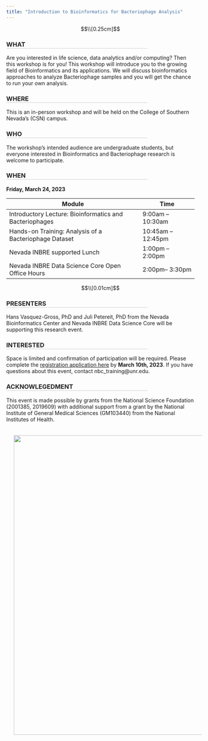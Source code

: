 ```yaml
---
title: "Introduction to Bioinformatics for Bacteriophage Analysis"
---
```


<style><!--Page specific style-->
  h1 {color: #000}
  h2 {color: #111}
  h3 {color: #222; border-bottom: 1px solid #ccc; width: 75%;}
  h4 {color: #666}
  .top {color: #ccc; display: inline-block; padding: 25px 0px 5px 0px;}
</style>

$$\\[0.25cm]$$

### WHAT
Are you interested in life science, data analytics and/or computing? Then this workshop is for you! This workshop will introduce you to the growing field of Bioinformatics and its applications. We will discuss bioinformatics approaches to analyze Bacteriophage samples and you will get the chance to run your own analysis.


### WHERE
This is an in-person workshop and will be held on the College of Southern Nevada’s (CSN) campus. 


### WHO
The workshop’s intended audience are undergraduate students, but everyone interested in Bioinformatics and Bacteriophage research is welcome to participate. 


### WHEN
**Friday, March 24, 2023**

<table class="tg">
<thead>
  <tr>
    <th>Module</th>
    <th>Time</th>
  </tr>
</thead>
<tbody>
  <tr>
    <td>Introductory Lecture: Bioinformatics and Bacteriophages</td>
    <td>9:00am – 10:30am</td>
  </tr>
  <tr>
    <td>Hands-on Training:  Analysis of a Bacteriophage Dataset</td>
    <td>10:45am – 12:45pm</td>
  </tr>
    <tr>
    <td>Nevada INBRE supported Lunch</td>
    <td>1:00pm – 2:00pm</td>
  </tr>
    <tr>
    <td>Nevada INBRE Data Science Core Open Office Hours</td>
    <td>2:00pm– 3:30pm</td>
  </tr>
</tbody>
</table>

$$\\[0.01cm]$$

### PRESENTERS
Hans Vasquez-Gross, PhD and Juli Petereit, PhD from the Nevada Bioinformatics Center and Nevada INBRE Data Science Core will be supporting this research event. 

### INTERESTED 
Space is limited and confirmation of participation will be required. Please complete the <a href="https://nvideaoffice.formstack.com/forms/csn_phagegenomics">registration application here</a> by **March 10th, 2023**. If you have questions about this event, contact nbc_training@unr.edu.


### ACKNOWLEGEDMENT
This event is made possible by grants from the National Science Foundation (2001385, 2019609) with additional support from a grant by the National Institute of General Medical Sciences (GM103440) from the National Institutes of Health. 

<img src="media/img/CSN_workshop_banner.png" style="width: 800px; float: center; margin: 20px 20px 20px 20px;"> 

<!-- <img src="media/img/questions.png" style="width: 800px; float: top; margin: 20px 20px 20px 20px;"> -->

<!-- To tackle these types of problems, we can use supervised learning - the branch of Artificial Intelligence that uses labeled data to train algorithms for a particular task! -->

<!-- <a href="https://med.unr.edu/inbre">Nevada INBRE</a> and the <a href="https://www.unr.edu/bioinformatics">Nevada Bioinformatics Center</a> are pleased to announce the upcoming Python for Supervised Machine Learning Bootcamp. Through hands-on learning activities, we will cover  -->

<!--  - Module 1: Basics of Python for Data Science  -->
<!--  - Module 2: Fundamentals of Machine Learning for Classification and Regression  -->

<!-- You will come out of the bootcamp understanding how to wrangle data, build and train both simple and sophisticated models, and evaluate your models in the context of different use cases.  -->

<!-- ## Bootcamp Overview -->

<!-- ### Module I: Python Crash Course -->
<!-- <img src="media/img/Python-Symbol_logo.png" style="width: 80px; float: left; margin: 0px 20px 0px 0px;"> Python is a high-level, general-purpose, and open source programming language. It is emerging as one of the most popular programming languages, both for scientific computing and general use. In the python crash course, we will cover an overview of python and programming fundamentals, and then describe how to use python for data processing, analysis, and visualization. At the end of this module, you will be able to: -->

<!-- - Write and debug basic python code -->
<!-- - Use functions, loops, conditional statements, and more advanced data structures to build higher level programs -->
<!-- - Analyze a dataset using python libraries built for data science -->
<!-- - Process your data for downstream applications, such as machine learning -->

<!-- ### Module II: Fundamentals of Supervised Machine Learning -->
<!-- <img src="media/img/ML_comic4.png" style="width: 300px; float: right; margin: 10px 10px 10px 10px;">Supervised machine learning - the genre of machine learning that learns from past measurements or signals to make predictions on new data - has applications in nearly every field, from biology to art, astronomy to history. In this second part of the course, we will cover the fundamentals of supervised machine learning, working through the intuition behind supervised machine learning models and doing hands-on model development. At the end of this module you, you will be able to: -->

<!-- - Describe the intuition and concepts behind supervised machine learning, from both a high-level overview, and from a technical perspective -->
<!-- - Build, train, and test classification and regression models using python’s machine learning libraries -->
<!-- - Diagnose, tune, and refine your models in order to improve performance -->
<!-- - Identify the use cases and limitations of various machine learning models and datasets -->

<!-- ## Things to Know -->

<!-- ### Audience and Prerequisites -->

<!-- **Everyone** is welcome to apply. No prior knowledge of coding or machine learning are necessary! This bootcamp is intended for novice scientists wanting to become familiar with Python and ML concepts enabling them to applied these methods to their own research endeavors.  -->

<!-- For researchers looking for more advance help in Machine Learning, please send a request to <nbc_training@unr.edu>. -->


<!-- ### Application and Registration Fee -->

<!-- Spots are limited. Application for participation will be due **January 6th, 2023**, apply asap to reserve your spot. Late application may be considered if open seats remain.  -->

<!-- <table class="tg"> -->
<!-- <thead> -->
<!--   <tr> -->
<!--     <th>Module</th> -->
<!--     <th>Date and Time</th> -->
<!--     <th>Registration Fee</th> -->
<!--   </tr> -->
<!-- </thead> -->
<!-- <tbody> -->
<!--   <tr> -->
<!--     <td>Python Crash Course with Introduction to Data Science</td> -->
<!--     <td>January 12 & 13, 2023, 10am - noon, 1 - 4pm</td> -->
<!--     <td>$100</td> -->
<!--   </tr> -->
<!--   <tr> -->
<!--     <td>Fundamentals of Supervised Machine Learning</td> -->
<!--     <td>January 19 & 20, 2023, 10am - noon, 1 - 4pm </td> -->
<!--     <td>$100</td> -->
<!--   </tr> -->
<!-- </tbody> -->
<!-- </table> -->

<!-- <span style="font-size: 10pt;">**Priority will be given to registrations for both modules, but we also welcome registrations for individual modules.**</span> -->
<!-- <span style="font-size: 10pt;">**noon - 1pm: lunch on your own.**</span> -->

<!-- <span style="font-size: 16pt;">**Limited Registration Waivers are available, everyone is welcome to apply!**</span> -->

<!-- **For Students and Postdocs**, application requires: -->

<!-- - Complete online application form -->
<!-- - Indicate 1 academic reference, and provide their contact information in the application form. The application will automatically send them a link to the brief reference form to fill out. All references need to be submitted directly by the author. Your references will not receive the link to the reference form until your application is fully submitted. Please be sure to allow enough time for your references to complete the form by January 9, 2023. -->

<!-- If you are interested in applying for a **Registration Waiver** addition materials are required:  -->

<!-- - Copy of unofficial transcript (not for postdocs) -->
<!-- - Personal statements not to exceed one page should address the following  -->
<!--   - Academic background and research interests -->
<!--   - Why you are interested in this bootcamp and what you hope to gained from this training -->
<!--   - How will this training affect your academic/research/professional career -->
<!--   - Anything else you want to share -->

<!-- <span style="font-size: 16pt; float: center;"><a href="https://nvideaoffice.formstack.com/forms/pythonmachinelearningbootcamp">Click here to be taken to the application form</a></span> -->

<!-- **Faculty application** requires: -->

<!-- - Complete online application form -->
<!-- - Limited **Registration Waivers** are available, must indicate why one cannot self-support their attendance   -->

<!-- <span style="font-size: 16pt; float: center;"><a href="https://nvideaoffice.formstack.com/forms/pythonmachinelearningbootcamp_fac">Click here to be taken to the faculty application form</a></span> -->


<!-- Application is open until **January 6, 2023**. Completed applications will be reviewed weekly until the closing date and applicants will be notified.  -->



<!-- ### Additional Information -->

<!-- <img src="media/img/machine_learning_comic.png" style="width: 300px; float: right; margin: 10px 10px 10px 10px;">Coordinator: Juli Petereit, <jpetereit@unr.edu>  -->

<!-- Instructor:  Brianna Sierra Chrisman -->

<!-- Important:  -->

<!-- - Student applications will receive priority -->
<!-- - Attendance is required in-person -->
<!-- - No-show policy: the associated lab/PI will be charged the registration fee even when a waiver was granted. In other words, if you don't intend to actually be there, don't register and take a spot from another student  -->
<!-- - Certificate of Completion will be provided when attending both modules -->


<!-- ## Acknowledgements -->

<!-- This bootcamp is partially supported by a grant from the National Institute of General Medical Sciences (GM103440) from the National Institutes of Health. -->

<!-- Comics thanks to https://xkcd.com/.  -->


